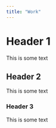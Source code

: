 ```yaml
---
title: "Work"
---
```


# Header 1

This is some text

## Header 2

This is some text

### Header 3

This is some text
